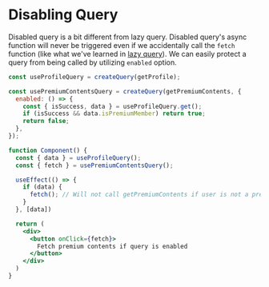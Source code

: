 # Disabling Query

Disabled query is a bit different from lazy query.
Disabled query's async function will never be triggered even if we accidentally call the `fetch` function
(like what we've learned in [lazy query](/docs/query/lazy-query)).
We can easily protect a query from being called by utilizing `enabled` option.

```jsx {4-8}
const useProfileQuery = createQuery(getProfile);

const usePremiumContentsQuery = createQuery(getPremiumContents, {
  enabled: () => {
    const { isSuccess, data } = useProfileQuery.get();
    if (isSuccess && data.isPremiumMember) return true;
    return false;
  },
});

function Component() {
  const { data } = useProfileQuery();
  const { fetch } = usePremiumContentsQuery();

  useEffect(() => {
    if (data) {
      fetch(); // Will not call getPremiumContents if user is not a premium member
    }
  }, [data])

  return (
    <div>
      <button onClick={fetch}>
        Fetch premium contents if query is enabled
      </button>
    </div>
  )
}
```
